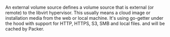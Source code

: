<!-- Code generated from the comments of the ExternalVolumeSource struct in builder/libvirt/volume/external.go; DO NOT EDIT MANUALLY -->

An external volume source defines a volume source that is external (or remote) to
the libvirt hypervisor. This usually means a cloud image or installation media
from the web or local machine. It's using go-getter under the hood with support
for HTTP, HTTPS, S3, SMB and local files. and will be cached by Packer.

<!-- End of code generated from the comments of the ExternalVolumeSource struct in builder/libvirt/volume/external.go; -->
